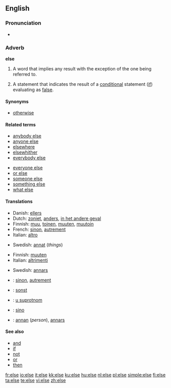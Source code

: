 {{see|Else}}
==English==

{{rank|stand|past|suppose|503|else|entered|none|river}}

===Pronunciation===
*{{audio|en-us-else.ogg|Audio (US)}}

===Adverb===
'''else'''

# A word that implies any result with the exception of the one being referred to.
# {{computing}} A statement that indicates the result of a [[conditional]] statement ([[if]]) evaluating as [[false]].

====Synonyms====
*[[otherwise]]

====Related terms====
{{rel-top}}
*[[anybody else]]
*[[anyone else]]
* [[elsewhere]]
* [[elsewhither]]
*[[everybody else]]
{{rel-mid}}
*[[everyone else]]
*[[or else]]
*[[someone else]]
*[[something else]]
*[[what else]]
{{rel-bottom}}

====Translations====
{{trans-top|word that implies any result with the exception of the one being referred to}}
*Danish: [[ellers]]
*Dutch: [[zoniet]], [[anders]], [[in het andere geval]]
*Finnish: [[muu]], [[toinen]], [[muuten]], [[muutoin]]
*French: [[sinon]], [[autrement]]
*Italian: [[altro]]
{{trans-mid}}
*Swedish: [[annat]] (''things'')
{{trans-bottom}}

{{trans-top|statement in computing that indicates the result of a conditional statement (if) evaluating as false}}
*Finnish: [[muuten]]
*Italian: [[altrimenti]]
{{trans-mid}}
*Swedish: [[annars]]
{{trans-bottom}}

{{ttbc-top}}
*{{ttbc|French}}: [[sinon]], [[autrement]]
*{{ttbc|German}}: [[sonst]]
*{{ttbc|Serbian}}: [[u suprotnom]]
*{{ttbc|Spanish}}: [[sino]]
*{{ttbc|Swedish}}: [[annan]] (''person''), [[annars]]
{{ttbc-bottom}}

====See also====
*[[and]]
*[[if]]
*[[not]]
*[[or]]
*[[then]]
[[fr:else]]
[[io:else]]
[[it:else]]
[[kk:else]]
[[ku:else]]
[[hu:else]]
[[nl:else]]
[[pl:else]]
[[simple:else]]
[[fi:else]]
[[ta:else]]
[[te:else]]
[[vi:else]]
[[zh:else]]